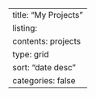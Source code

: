 ---
title: "My Projects"
listing:
    contents: projects
    type: grid
    sort: "date desc"
    categories: false
---